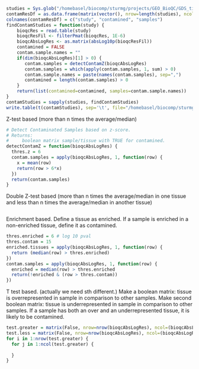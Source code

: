 ```r


studies = Sys.glob("/homebasel/biocomp/sturmg/projects/GEO_BioQC/GDS_tissue/plots/*_bioqc_res.tab")
contamResDf = as.data.frame(matrix(vector(), nrow=length(studies), ncol=3))
colnames(contamResDf) = c("study", "contamined", "samples")
findContamStudies = function(study) {
    bioqcRes = read.table(study)
    bioqcResFil <- filterPmat(bioqcRes, 1E-6)
    bioqcAbsLogRes <- as.matrix(absLog10p(bioqcResFil))
    contamined = FALSE
    contam.sample.names = ""
    if(dim(bioqcAbsLogRes)[1] > 0) {
       contam.samples = detectContamZ(bioqcAbsLogRes)
       contam.samples = which(apply(contam.samples, 1, sum) > 0)
       contam.sample.names = paste(names(contam.samples), sep=",")
       contamined = length(contam.samples) > 0
    }   
    return(list(contamined=contamined, samples=contam.sample.names))
}
contamStudies = sapply(studies, findContamStudies)
write.table(t(contamStudies), sep='\t', file="/homebasel/biocomp/sturmg/projects/GEO_BioQC/GDS_tissue/contamined.z.tsv")
```


Z-test based
(more than n times the average/median)
```r
# Detect Contaminated Samples based on z-score. 
# Returns:
#     boolean matrix sample/tissue with TRUE for contamined. 
detectContamZ = function(bioqcAbsLogRes) {
  thres.z = 6
  contam.samples = apply(bioqcAbsLogRes, 1, function(row) {
    x = mean(row)
    return(row > 6*x)
  })
  return(contam.samples)
}


```


Double Z-test based
(more than n times the average/median in one tissue and 
less than n times the average/median in another tissue)
```r
```

Enrichment based. Define a tissue as enriched. If a sample is enriched in a non-enriched tissue, 
define it as contamined. 
```r
thres.enriched = 6 # log 10 pval
thres.contam = 15
enriched.tissues = apply(bioqcAbsLogRes, 1, function(row) {
  return (median(row) > thres.enriched) 
})
contam.samples = apply(bioqcAbsLogRes, 1, function(row) {
  enriched = median(row) > thres.enriched
  return(!enriched & (row > thres.contam))
})
```

T test based. (actually we need sth different.) Make a boolean matrix: tissue is overrepresented in sample in comparison to other samples. Make second boolean matrix: tissue is underrepresented in sample in comparison to other samples. If a sample has both an over and an underrepresented tissue, it is likely to be contamined. 
```r
test.greater = matrix(False, nrow=nrow(bioqcAbsLogRes), ncol=(bioqcAbsLogRes))
test.less = matrix(False, nrow=nrow(bioqcAbsLogRes), ncol=(bioqcAbsLogRes))
for i in 1:nrow(test.greater) {
  for j in 1:ncol(test.greater) {
    
  }
}
```